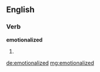 ==English==

===Verb===
'''emotionalized'''

# {{past of|[[emotionalize]]}}

[[de:emotionalized]]
[[mg:emotionalized]]